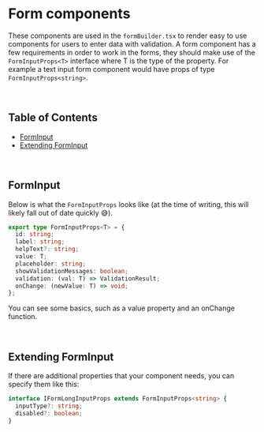 
<Meta title="Form/General" />

# Form components

These components are used in the `formBuilder.tsx` to render easy to use components for users to enter data with validation. A form component has a few requirements in order to work in the forms, they should make use of the `FormInputProps<T>` interface where T is the type of the property. For example a text input form component would have props of type `FormInputProps<string>`.

<br />

## Table of Contents

- [FormInput](#forminput)
- [Extending FormInput](#extending-forminput)

<br />

## FormInput

Below is what the `FormInputProps` looks like (at the time of writing, this will likely fall out of date quickly 😅).

```ts
export type FormInputProps<T> = {
  id: string;
  label: string;
  helpText?: string;
  value: T;
  placeholder: string;
  showValidationMessages: boolean;
  validation: (val: T) => ValidationResult;
  onChange: (newValue: T) => void;
};
```

You can see some basics, such as a value property and an onChange function.

<br />

## Extending FormInput

If there are additional properties that your component needs, you can specify them like this:

```ts
interface IFormLongInputProps extends FormInputProps<string> {
  inputType?: string;
  disabled?: boolean;
}
```
